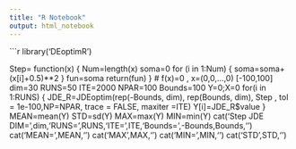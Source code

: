 ```yaml
---
title: "R Notebook"
output: html_notebook
---
```

```r
library('DEoptimR')


Step= function(x)
  {
  Num=length(x)
	soma=0
	for (i in 1:Num)
	  {
		soma=soma+(x[i]+0.5)**2
		}
	fun=soma
  return(fun)
  }
# f(x)=0 , x=(0,0,...,0) [-100,100]
dim=30
RUNS=50
ITE=2000
NPAR=100
Bounds=100
Y=0;X=0
for(i in 1:RUNS)
  {
  JDE_R=JDEoptim(rep(-Bounds, dim), rep(Bounds, dim), Step ,
         tol = 1e-100,NP=NPAR, trace = FALSE,  maxiter =ITE)
  Y[i]=JDE_R$value
  }
MEAN=mean(Y)
STD=sd(Y)
MAX=max(Y)
MIN=min(Y)
cat('Step JDE DIM=',dim,'RUNS=',RUNS,'ITE=',ITE,'Bounds=',-Bounds,Bounds,'\n')
cat('MEAN=',MEAN,'\n')
cat('MAX',MAX,'\n')
cat('MIN=',MIN,'\n')
cat('STD',STD,'\n')
